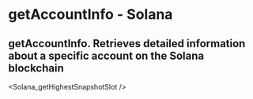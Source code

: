 # getAccountInfo - Solana

## getAccountInfo.  Retrieves detailed information about a specific account on the Solana blockchain


<Solana_getHighestSnapshotSlot />
